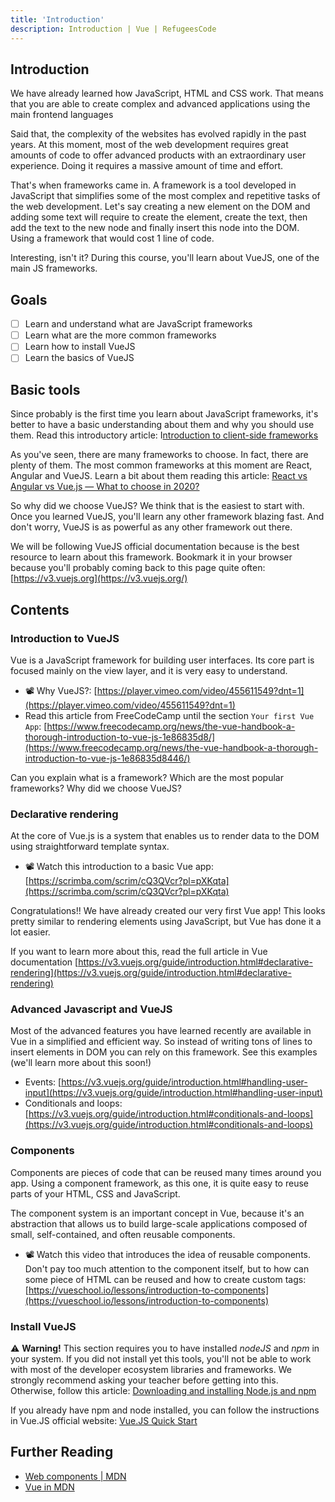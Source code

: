 ```yaml
---
title: 'Introduction'
description: Introduction | Vue | RefugeesCode
---
```


## Introduction

We have already learned how JavaScript, HTML and CSS work. That means that you are able to create complex and advanced applications using the main frontend languages

Said that, the complexity of the websites has evolved rapidly in the past years. At this moment, most of the web development requires great amounts of code to offer advanced products with an extraordinary user experience. Doing it requires a massive amount of time and effort.

That's when frameworks came in. A framework is a tool developed in JavaScript that simplifies some of the most complex and repetitive tasks of the web development. Let's say creating a new element on the DOM and adding some text will require to create the element, create the text, then add the text to the new node and finally insert this node into the DOM. Using a framework that would cost 1 line of code.

Interesting, isn't it? During this course, you'll learn about VueJS, one of the main JS frameworks.

## Goals

- [ ]  Learn and understand what are JavaScript frameworks
- [ ]  Learn what are the more common frameworks
- [ ]  Learn how to install VueJS
- [ ]  Learn the basics of VueJS

## Basic tools

Since probably is the first time you learn about JavaScript frameworks, it's better to have a basic understanding about them and why you should use them. Read this introductory article: I[ntroduction to client-side frameworks](https://developer.mozilla.org/en-US/docs/Learn/Tools_and_testing/Client-side_JavaScript_frameworks/Introduction)

As you've seen, there are many frameworks to choose. In fact, there are plenty of them. The most common frameworks at this moment are React, Angular and VueJS. Learn a bit about them reading this article: [React vs Angular vs Vue.js — What to choose in 2020?](https://medium.com/techmagic/reactjs-vs-angular5-vs-vue-js-what-to-choose-in-2018-b91e028fa91d)

So why did we choose VueJS? We think that is the easiest to start with. Once you learned VueJS, you'll learn any other framework blazing fast. And don't worry, VueJS is as powerful as any other framework out there.

We will be following VueJS official documentation because is the best resource to learn about this framework. Bookmark it in your browser because you'll probably coming back to this page quite often: [https://v3.vuejs.org](https://v3.vuejs.org/)

## Contents

### Introduction to VueJS

Vue is a JavaScript framework for building user interfaces. Its core part is focused mainly on the view layer, and it is very easy to understand.

- 📽️ Why VueJS?: [https://player.vimeo.com/video/455611549?dnt=1](https://player.vimeo.com/video/455611549?dnt=1)
- Read this article from FreeCodeCamp until the section `Your first Vue App`: [](https://learn.shayhowe.com/html-css/building-your-first-web-page/#common-html-terms)[https://www.freecodecamp.org/news/the-vue-handbook-a-thorough-introduction-to-vue-js-1e86835d8/](https://www.freecodecamp.org/news/the-vue-handbook-a-thorough-introduction-to-vue-js-1e86835d8446/)

Can you explain what is a framework? Which are the most popular frameworks? Why did we choose VueJS?

### Declarative rendering

At the core of Vue.js is a system that enables us to render data to the DOM using straightforward template syntax.

- 📽️ Watch this introduction to a basic Vue app: [https://scrimba.com/scrim/cQ3QVcr?pl=pXKqta](https://scrimba.com/scrim/cQ3QVcr?pl=pXKqta)

Congratulations!! We have already created our very first Vue app! This looks pretty similar to rendering elements using JavaScript, but Vue has done it a lot easier.

If you want to learn more about this, read the full article in Vue documentation [https://v3.vuejs.org/guide/introduction.html#declarative-rendering](https://v3.vuejs.org/guide/introduction.html#declarative-rendering)

### Advanced Javascript and VueJS

Most of the advanced features you have learned recently are available in Vue in a simplified and efficient way. So instead of writing tons of lines to insert elements in DOM you can rely on this framework. See this examples (we'll learn more about this soon!)

- Events: [https://v3.vuejs.org/guide/introduction.html#handling-user-input](https://v3.vuejs.org/guide/introduction.html#handling-user-input)
- Conditionals and loops: [https://v3.vuejs.org/guide/introduction.html#conditionals-and-loops](https://v3.vuejs.org/guide/introduction.html#conditionals-and-loops)

### Components

Components are pieces of code that can be reused many times around you app. Using a component framework, as this one, it is quite easy to reuse parts of your HTML, CSS and JavaScript.

The component system is an important concept in Vue, because it's an abstraction that allows us to build large-scale applications composed of small, self-contained, and often reusable components.

- 📽️ Watch this video that introduces the idea of reusable components. Don't pay too much attention to the component itself, but to how can some piece of HTML can be reused and how to create custom tags: [https://vueschool.io/lessons/introduction-to-components](https://vueschool.io/lessons/introduction-to-components)

### Install VueJS

⚠️ **Warning!** This section requires you to have installed *nodeJS* and *npm* in your system. If you did not install yet this tools, you'll not be able to work with most of the developer ecosystem libraries and frameworks. We strongly recommend asking your teacher before getting into this. Otherwise, follow this article: [Downloading and installing Node.js and npm](https://docs.npmjs.com/downloading-and-installing-node-js-and-npm#overview)

If you already have npm and node installed, you can follow the instructions in Vue.JS official website:
[Vue.JS Quick Start](https://vuejs.org/guide/quick-start.html)  

## Further Reading

- [Web components | MDN](https://developer.mozilla.org/en-US/docs/Web/Web_Components)
- [Vue in MDN](https://developer.mozilla.org/en-US/docs/Learn/Tools_and_testing/Client-side_JavaScript_frameworks/Vue_getting_started#a_clearer_vue)

